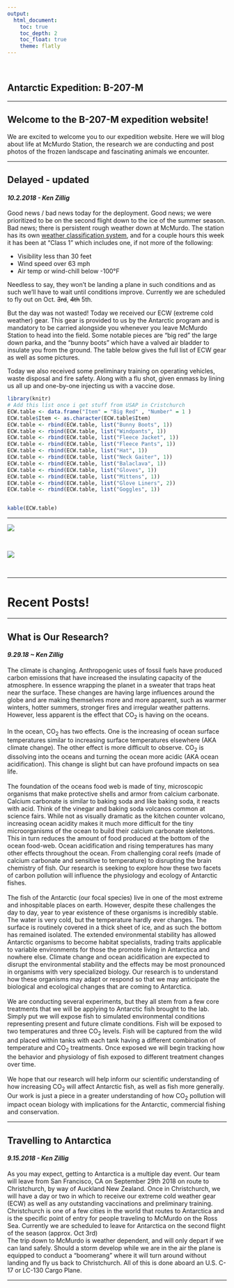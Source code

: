 ```yaml
---
output: 
  html_document:
    toc: true
    toc_depth: 2
    toc_float: true
    theme: flatly
---
```


<br>

## Antarctic Expedition: B-207-M

***

## Welcome to the B-207-M expedition website!

We are excited to welcome you to our expedition website. Here we will blog about life at McMurdo Station, the research we are conducting and post photos of the frozen landscape and fascinating animals we encounter.


***

## Delayed - updated
#### *10.2.2018 - Ken Zillig*  

Good news / bad news today for the deployment. Good news; we were prioritized to be on the second flight down to the ice of the summer season. Bad news; there is persistent rough weather down at McMurdo. The station has its own [weather classification system](https://en.wikipedia.org/wiki/Antarctica_Weather_Danger_Classification), and for a couple hours this week it has been at “Class 1” which includes one, if not more of the following:  

* Visibility less than 30 feet
* Wind speed over 63 mph
* Air temp or wind-chill below -100°F

Needless to say, they won’t be landing a plane in such conditions and as such we’ll have to wait until conditions improve. Currently we are scheduled to fly out on Oct. ~~3rd~~, ~~4th~~ 5th. 

But the day was not wasted! Today we received our ECW (extreme cold weather) gear. This gear is provided to us by the Antarctic program and is mandatory to be carried alongside you whenever you leave McMurdo Station to head into the field. Some notable pieces are “big red” the large down parka, and the “bunny boots” which have a valved air bladder to insulate you from the ground. The table below gives the full list of ECW gear as well as some pictures.

Today we also received some preliminary training on operating vehicles, waste disposal and fire safety. Along with a flu shot, given enmass by lining us all up and one-by-one injecting us with a vaccine dose. 

```r
library(knitr)
# Add this list once i get stuff from USAP in Cristchurch
ECW.table <- data.frame("Item" = "Big Red" , "Number" = 1 )
ECW.table$Item <- as.character(ECW.table$Item)
ECW.table <- rbind(ECW.table, list("Bunny Boots", 1))
ECW.table <- rbind(ECW.table, list("Windpants", 1))
ECW.table <- rbind(ECW.table, list("Fleece Jacket", 1))
ECW.table <- rbind(ECW.table, list("Fleece Pants", 1))
ECW.table <- rbind(ECW.table, list("Hat", 1))
ECW.table <- rbind(ECW.table, list("Neck Gaiter", 1))
ECW.table <- rbind(ECW.table, list("Balaclava", 1))
ECW.table <- rbind(ECW.table, list("Gloves", 1))
ECW.table <- rbind(ECW.table, list("Mittens", 1))
ECW.table <- rbind(ECW.table, list("Glove Liners", 2))
ECW.table <- rbind(ECW.table, list("Goggles", 1))


kable(ECW.table)
```

***
  
![](pictures/ECW_ken_1.JPG) 

<br>

![](pictures/ECW_ken_3.JPG)

<br>

***

# Recent Posts!

***
## What is Our Research?
####  *9.29.18 ~ Ken Zillig*
The climate is changing. Anthropogenic uses of fossil fuels have produced carbon emissions that have increased the insulating capacity of the atmosphere. In essence wrapping the planet in a sweater that traps heat near the surface. These changes are having large influences around the globe and are making themselves more and more apparent, such as warmer winters, hotter summers, stronger fires and irregular weather patterns. However, less apparent is the effect that CO~2~ is having on the oceans.  
<br>
In the ocean, CO~2~ has two effects. One is the increasing of ocean surface temperatures similar to increasing surface temperatures elsewhere (AKA climate change). The other effect is more difficult to observe. CO~2~ is dissolving into the oceans and turning the ocean more acidic (AKA ocean acidification). This change is slight but can have profound impacts on sea life.  
<br>
The foundation of the oceans food web is made of tiny, microscopic organisms that make protective shells and armor from calcium carbonate. Calcium carbonate is similar to baking soda and like baking soda, it reacts with acid. Think of the vinegar and baking soda volcanos common at science fairs. While not as visually dramatic as the kitchen counter volcano, increasing ocean acidity makes it much more difficult for the tiny microorganisms of the ocean to build their calcium carbonate skeletons. This in turn reduces the amount of food produced at the bottom of the ocean food-web. Ocean acidification and rising temperatures has many other effects throughout the ocean. From challenging coral reefs (made of calcium carbonate and sensitive to temperature) to disrupting the brain chemistry of fish. Our research is seeking to explore how these two facets of carbon pollution will influence the physiology and ecology of Antarctic fishes.  
<br>
The fish of the Antarctic (our focal species) live in one of the most extreme and inhospitable places on earth. However, despite these challenges the day to day, year to year existence of these organisms is incredibly stable. The water is very cold, but the temperature hardly ever changes. The surface is routinely covered in a thick sheet of ice, and as such the bottom has remained isolated. The extended environmental stability has allowed Antarctic organisms to become habitat specialists, trading traits applicable to variable environments for those the promote living in Antarctica and nowhere else. Climate change and ocean acidification are expected to disrupt the environmental stability and the effects may be most pronounced in organisms with very specialized biology. Our research is to understand how these organisms may adapt or respond so that we may anticipate the biological and ecological changes that are coming to Antarctica.  
<br>
We are conducting several experiments, but they all stem from a few core treatments that we will be applying to Antarctic fish brought to the lab. Simply put we will expose fish to simulated environmental conditions representing present and future climate conditions. Fish will be exposed to two temperatures and three CO~2~ levels. Fish will be captured from the wild and placed within tanks with each tank having a different combination of temperature and CO~2~ treatments. Once exposed we will begin tracking how the behavior and physiology of fish exposed to different treatment changes over time.  
<br>
We hope that our research will help inform our scientific understanding of how increasing CO~2~ will affect Antarctic fish, as well as fish more generally. Our work is just a piece in a greater understanding of how CO~2~ pollution will impact ocean biology with implications for the Antarctic, commercial fishing and conservation.  


***

## Travelling to Antarctica
#### *9.15.2018 - Ken Zillig*
As you may expect, getting to Antarctica is a multiple day event. Our team will leave from San Francisco, CA on September 29th 2018 on route to Christchurch, by way of Auckland New Zealand. Once in Christchurch, we will have a day or two in which to receive our extreme cold weather gear (ECW) as well as any outstanding vaccinations and preliminary training. Christchurch is one of a few cities in the world that routes to Antarctica and is the specific point of entry for people traveling to McMurdo on the Ross Sea. Currently we are scheduled to leave for Antarctica on the second flight of the season (approx. Oct 3rd)
<br>
The trip down to McMurdo is weather dependent, and will only depart if we can land safely. Should a storm develop while we are in the air the plane is equipped to conduct a “boomerang” where it will turn around without landing and fly us back to Christchurch. All of this is done aboard an U.S. C-17 or LC-130 Cargo Plane.  

***
